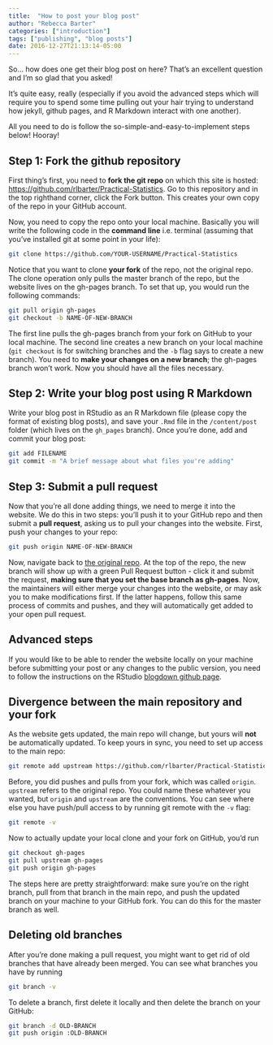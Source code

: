 ```yaml
---
title:  "How to post your blog post"
author: "Rebecca Barter"
categories: ["introduction"]
tags: ["publishing", "blog posts"]
date: 2016-12-27T21:13:14-05:00
---
```




So... how does one get their blog post on here? That's an excellent question and I'm so glad that you asked!  

It's quite easy, really (especially if you avoid the advanced steps which will require you to spend some time pulling out your hair trying to understand how jekyll, github pages, and R Markdown interact with one another).

All you need to do is follow the so-simple-and-easy-to-implement steps below! Hooray!




## Step 1: Fork the github repository

First thing's first, you need to **fork the git repo** on which this site is hosted: [https://github.com/rlbarter/Practical-Statistics](https://github.com/rlbarter/Practical-Statistics).
Go to this repository and in the top righthand corner, click the Fork button.
This creates your own copy of the repo in your GitHub account.

Now, you need to copy the repo onto your local machine.
Basically you will write the following code in the **command line** i.e. terminal (assuming that you've installed git at some point in your life):


```bash
git clone https://github.com/YOUR-USERNAME/Practical-Statistics
```

Notice that you want to clone **your fork** of the repo, not the original repo.
The clone operation only pulls the master branch of the repo, but the website lives on the gh-pages branch.
To set that up, you would run the following commands:

```bash
git pull origin gh-pages
git checkout -b NAME-OF-NEW-BRANCH
```
  
The first line pulls the gh-pages branch from your fork on GitHub to your local machine.
The second line creates a new branch on your local machine (`git checkout` is for switching branches and the `-b` flag says to create a new branch).
You need to **make your changes on a new branch**; the gh-pages branch won't work.
Now you should have all the files necessary.

## Step 2: Write your blog post using R Markdown

Write your blog post in RStudio as an R Markdown file (please copy the format of existing blog posts), and save your `.Rmd` file in the `/content/post` folder (which lives on the `gh_pages` branch).
Once you're done, add and commit your blog post:

```bash
git add FILENAME
git commit -m "A brief message about what files you're adding"
```

## Step 3: Submit a pull request

Now that you're all done adding things, we need to merge it into the website.
We do this in two steps: you'll push it to your GitHub repo and then submit a **pull request**, asking us to pull your changes into the website.
First, push your changes to your repo:

```bash
git push origin NAME-OF-NEW-BRANCH
```

Now, navigate back to [the original repo](https://github.com/rlbarter/Practical-Statistics).
At the top of the repo, the new branch will show up with a green Pull Request button - click it and submit the request, **making sure that you set the base branch as gh-pages**.
Now, the maintainers will either merge your changes into the website, or may ask you to make modifications first.
If the latter happens, follow this same process of commits and pushes, and they will automatically get added to your open pull request.

## Advanced steps

If you would like to be able to render the website locally on your machine before submitting your post or any changes to the public version, you need to follow the instructions on the RStudio [blogdown github page](https://github.com/rstudio/blogdown).


## Divergence between the main repository and your fork

As the website gets updated, the main repo will change, but yours will **not** be automatically updated.
To keep yours in sync, you need to set up access to the main repo:

```bash
git remote add upstream https://github.com/rlbarter/Practical-Statistics
```

Before, you did pushes and pulls from your fork, which was called `origin`.
`upstream` refers to the original repo.
You could name these whatever you wanted, but `origin` and `upstream` are the conventions.
You can see where else you have push/pull access to by running git remote with the `-v` flag:

```bash
git remote -v
```

Now to actually update your local clone and your fork on GitHub, you'd run

```bash
git checkout gh-pages
git pull upstream gh-pages
git push origin gh-pages
```

The steps here are pretty straightforward: make sure you're on the right branch, pull from that branch in the main repo, and push the updated branch on your machine to your GitHub fork.
You can do this for the master branch as well.

## Deleting old branches

After you're done making a pull request, you might want to get rid of old branches that have already been merged.
You can see what branches you have by running

```bash
git branch -v
```

To delete a branch, first delete it locally and then delete the branch on your GitHub:

```bash
git branch -d OLD-BRANCH
git push origin :OLD-BRANCH
```
